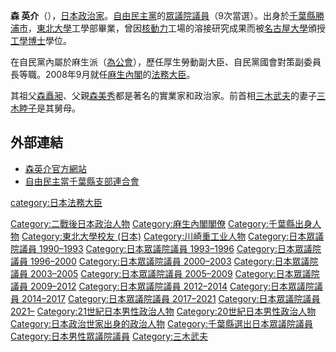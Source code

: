 {{Infobox Officeholder
|name= 森 英介
|original_name= {{lang|ja|森 英介}}
|image=Eisuke Mori.jpg
|imagesize         =
|smallimage        =
|caption           =
|order             = 
|office            = {{JPN}}第82任[[法務大臣|法務大臣]]
|term_start        = 2008年9月24日
|term_end          = 2009年9月16日
|primeminister     = [[麻生太郎|麻生太郎]]
|predecessor       = {{link-ja|保岡興治|保岡興治}}
|successor        =  [[千葉景子|千葉景子]]
| office2 = {{JPN}}[[眾議院_(日本)|眾議院]]議員
|term_start2  = 1990年7月29日
|term_end2   = 
|predecessor2 = 新設選區
|successor2   = 
|constituency2= {{Plainlist|
* {{link-ja|千葉縣第3區 (中選舉區)|千葉県第3区 (中選挙区)|千葉縣第3區}}（1990-1996）
* [[千葉縣第11區|千葉縣第11區]]（1996年至今）}}
|birth_date        = {{birth date and age|1948|8|31}}
|birth_place       = {{JPN}}[[東京都|東京都]][[千代田区|千代田区]]
|native place=[[千葉縣|千葉縣]][[勝浦市|勝浦市]]
|party             = [[自由民主黨_(日本)|自由民主黨]]
|spouse            =
|parents={{link-ja|森美秀|森美秀}}（父）
|relatives={{link-ja|森矗昶|森矗昶}}（祖父）<br>岩瀨亮（叔祖父）<br>{{link-ja|森曉|森曉}}（伯父）<br>森早苗（伯母）<br>{{link-ja|安西正夫|安西正夫}}（姑父）<br>安西滿江（姑母）<br>{{link-ja|森清|森清 (千葉県の政治家)}}（伯父）<br>[[三木武夫|三木武夫]]（姑父）<br>{{link-ja|三木睦子|三木睦子}}（姑母）<br>{{link-ja|田中覺|田中覚}}（姑父）<br>田中三重子（姑母）<br>{{link-ja|安西孝之|安西孝之}}（表兄）<br>{{link-ja|高橋紀世子|高橋紀世子}}（表姊）<br>{{link-ja|松崎哲久|松崎哲久}}（表弟）
|alma_mater        = [[東北大學_(日本)|東北大學]]工学部
|website=[http://www.morieisuke.com 官方網站]
}}
{{japanese|japanese=森 英介|kana=もり えいすけ|romaji=Mori Eisuke}}
'''森 英介'''（{{bd|1948年|8月31日|||CatIdx=Mori, Eisuke}}），[[日本|日本]][[政治家|政治家]]。[[自由民主黨_(日本)|自由民主黨]]的[[眾議院_(日本)|眾議院]][[日本眾議院議員|議員]]（9次當選）。出身於[[千葉縣|千葉縣]][[勝浦市|勝浦市]]，[[東北大學_(日本)|東北大學]]工學部畢業，曾因[[核動力|核動力]]工場的溶接研究成果而被[[名古屋大學|名古屋大學]]頒授[[工學博士|工學博士]]學位。

在自民黨內屬於麻生派（[[為公會|為公會]]），歷任厚生勞動副大臣、自民黨國會對策副委員長等職。2008年9月就任[[麻生內閣|麻生內閣]]的[[法務大臣|法務大臣]]。

其祖父[[森矗昶|森矗昶]]、父親[[森美秀|森美秀]]都是著名的實業家和政治家。前首相[[三木武夫|三木武夫]]的妻子[[三木睦子|三木睦子]]是其舅母。

==外部連結==
*[https://web.archive.org/web/20090627181401/http://www.morieisuke.com/index.htm 森英介官方網站]
*[http://www.chiba-jimin.jp/ 自由民主當千葉縣支部連合會] {{Wayback|url=http://www.chiba-jimin.jp/ |date=20090731010603 }}

{{start box}}
{{s-off}}
{{succession box 
| title  = {{Flagicon|日本}} [[法務大臣|法務大臣]]
| before = [[保岡興治|保岡興治]]
| years  = 第82代：2008年—2009年
| after  = [[千葉景子|千葉景子]]
}}
{{end box}}

{{法務大臣}}
{{麻生內閣}}

{{DEFAULTSORT:Mori, Eisuke}}
[[Category:二戰後日本政治人物|Category:二戰後日本政治人物]]
[[category:日本法務大臣|category:日本法務大臣]]
[[Category:麻生內閣閣僚|Category:麻生內閣閣僚]]
[[Category:千葉縣出身人物|Category:千葉縣出身人物]]
[[Category:東北大學校友_(日本)|Category:東北大學校友 (日本)]]
[[Category:川崎重工业人物|Category:川崎重工业人物]]
[[Category:日本眾議院議員_1990–1993|Category:日本眾議院議員 1990–1993]]
[[Category:日本眾議院議員_1993–1996|Category:日本眾議院議員 1993–1996]]
[[Category:日本眾議院議員_1996–2000|Category:日本眾議院議員 1996–2000]]
[[Category:日本眾議院議員_2000–2003|Category:日本眾議院議員 2000–2003]]
[[Category:日本眾議院議員_2003–2005|Category:日本眾議院議員 2003–2005]]
[[Category:日本眾議院議員_2005–2009|Category:日本眾議院議員 2005–2009]]
[[Category:日本眾議院議員_2009–2012|Category:日本眾議院議員 2009–2012]]
[[Category:日本眾議院議員_2012–2014|Category:日本眾議院議員 2012–2014]]
[[Category:日本眾議院議員_2014–2017|Category:日本眾議院議員 2014–2017]]
[[Category:日本眾議院議員_2017–2021|Category:日本眾議院議員 2017–2021]]
[[Category:日本眾議院議員_2021–|Category:日本眾議院議員 2021–]]
[[Category:21世紀日本男性政治人物|Category:21世紀日本男性政治人物]]
[[Category:20世紀日本男性政治人物|Category:20世紀日本男性政治人物]]
[[Category:日本政治世家出身的政治人物|Category:日本政治世家出身的政治人物]]
[[Category:千葉縣選出日本眾議院議員|Category:千葉縣選出日本眾議院議員]]
[[Category:日本男性眾議院議員|Category:日本男性眾議院議員]]
[[Category:三木武夫|Category:三木武夫]]